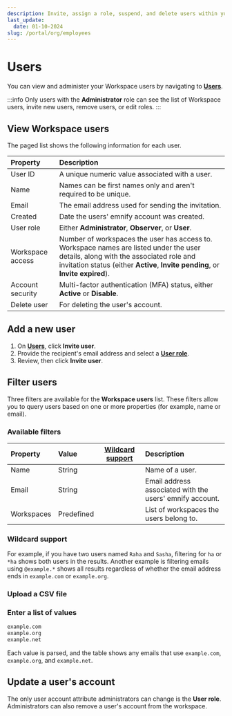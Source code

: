 ```yaml
---
description: Invite, assign a role, suspend, and delete users within your organization on the emnify Portal
last_update: 
  date: 01-10-2024
slug: /portal/org/employees
---
```


# Users


You can view and administer your Workspace users by navigating to [**Users**](https://portal.emnify.com/organisation-settings/users).

:::info
Only users with the **Administrator** role can see the list of Workspace users, invite new users, remove users, or edit roles.
:::

## View Workspace users

The paged list shows the following information for each user.

| Property         | Description           |
|:-----------------|:----------------------|
| User ID          | A unique numeric value associated with a user.  |
| Name             | Names can be first names only and aren't required to be unique.  |
| Email            | The email address used for sending the invitation.  |
| Created          | Date the users' emnify account was created.  |
| User role        | Either **Administrator**, **Observer**, or **User**.  |
| Workspace access | Number of workspaces the user has access to. Workspace names are listed under the user details, along with the associated role and invitation status (either **Active**, **Invite pending**, or **Invite expired**). |
| Account security | Multi-factor authentication (MFA) status, either **Active** or **Disable**.  |
| Delete user      | For deleting the user's account.  |

## Add a new user

1. On [**Users**](https://portal.emnify.com/organisation-settings/users), click **Invite user**. 
1. Provide the recipient's email address and select a [**User role**](/portal/roles).
1. Review, then click **Invite user**.

## Filter users

Three filters are available for the **Workspace users** list.
These filters allow you to query users based on one or more properties (for example, name or email).

<EditFilterInstructionsPartial tableValueType="users" />

### Available filters

| Property        | Value      | [Wildcard support](#wildcard-support) | Description        |
|:----------------|:-----------|:--------------------------------------:|:-------------------|
| Name            | String     | <Check alt="Yes" />         | Name of a user. |
| Email           | String     | <Check alt="Yes" />         | Email address associated with the users' emnify account. |
| Workspaces          | Predefined | <Close alt="No" />        | List of workspaces the users belong to.  |

### Wildcard support

<WildcardSupportPartial />

For example, if you have two users named `Raha` and `Sasha`, filtering for `ha` or `*ha` shows both users in the results.
Another example is filtering emails using `@example.*` shows all results regardless of whether the email address ends in `example.com` or `example.org`.

### Upload a CSV file

<UploadCsvFilePartial
  tableName="Users"
  example="Name"
  tableValueType="users"
/>

### Enter a list of values

<EnterValuesListPartial example="Email" />

```txt
example.com
example.org
example.net
```

Each value is parsed, and the table shows any emails that use `example.com`, `example.org`, and `example.net`.

## Update a user's account

The only user account attribute administrators can change is the **User role**.
Administrators can also remove a user's account from the workspace.
